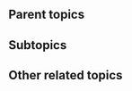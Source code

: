 {{subpages}}

==Parent topics==
{{r|politics}}
{{r|separatism}}
{{r|white power}}

==Subtopics==
{{r|11th Hour Remnant Messenger}}
{{r|American Front}}
{{r|American Renaissance}}
{{r|Don Black}}
{{r|British National Party}}
{{r|Council of Conservative Citizens}}
{{r|David Duke}}
{{r|Front National}}
{{r|League of American Patriots}}
{{r|Lynx and Lamb Gaede}}
{{r|National Alliance}}
{{r|National Vanguard}}
{{r|Political Cesspool}}
{{r|Jared Taylor}}
{{r|John Tyndall}}

==Other related topics==
{{r|racism}}
{{r|white separatism}}